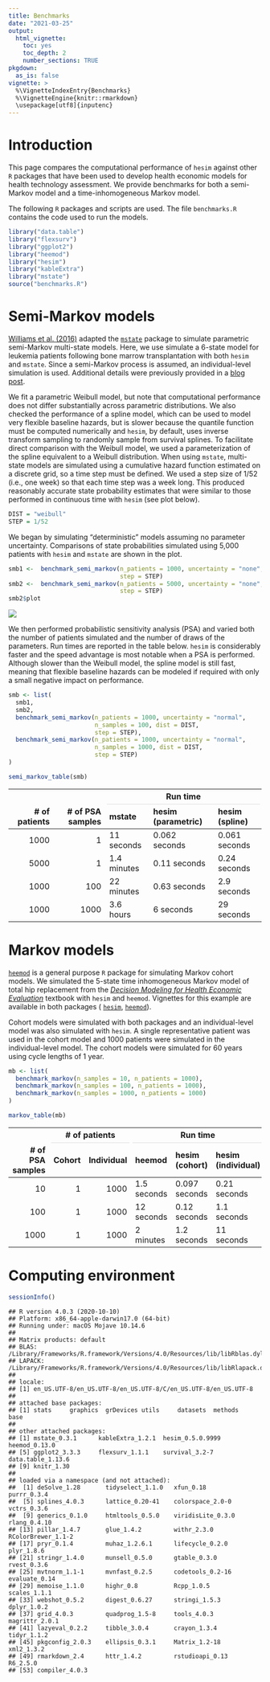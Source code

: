 ```yaml
---
title: Benchmarks
date: "2021-03-25"
output: 
  html_vignette:
    toc: yes
    toc_depth: 2
    number_sections: TRUE
pkgdown: 
  as_is: false
vignette: >
  %\VignetteIndexEntry{Benchmarks}
  %\VignetteEngine{knitr::rmarkdown}
  \usepackage[utf8]{inputenc}
---
```




# Introduction
This page compares the computational performance of `hesim` against other `R` packages that have been used to develop health economic models for health technology assessment. We provide benchmarks for both a semi-Markov model and a time-inhomogeneous Markov model. 

The following `R` packages and scripts are used. The file `benchmarks.R` contains the code used to run the models.


```r
library("data.table")
library("flexsurv")
library("ggplot2")
library("heemod")
library("hesim")
library("kableExtra")
library("mstate")
source("benchmarks.R")
```

# Semi-Markov models
[Williams et al. (2016)](https://doi.org/10.1177/0272989X16651869) adapted the [`mstate`](https://www.jstatsoft.org/article/view/v038i07) package to simulate parametric semi-Markov multi-state models. Here, we use simulate a 6-state model for leukemia patients following bone marrow transplantation with both `hesim` and `mstate`. Since a semi-Markov process is assumed, an individual-level simulation is used. Additional details were previously provided in a [blog post](https://devinincerti.com/2019/01/01/sim-mstate.html).

We fit a parametric Weibull model, but note that computational performance does not differ substantially across parametric distributions. We also checked the performance of a spline model, which can be used to model very flexible baseline hazards, but is slower because the quantile function must be computed numerically and `hesim`, by default, uses inverse transform sampling to randomly sample from survival splines. To facilitate direct comparison with the Weibull model, we used a parameterization of the spline equivalent to a Weibull distribution. When using `mstate`, multi-state models are simulated using a cumulative hazard function estimated on a discrete grid, so a time step must be defined. We used a step size of 1/52 (i.e., one week) so that each time step was a week long. This produced reasonably accurate state probability estimates that were similar to those performed in continuous time with `hesim` (see plot below).


```r
DIST = "weibull"
STEP = 1/52
```

We began by simulating "deterministic" models assuming no parameter uncertainty. Comparisons of state probabilities simulated using 5,000 patients with `hesim` and `mstate` are shown in the plot.


```r
smb1 <-  benchmark_semi_markov(n_patients = 1000, uncertainty = "none", dist = DIST,
                               step = STEP)
smb2 <-  benchmark_semi_markov(n_patients = 5000, uncertainty = "none", dist = DIST,
                               step = STEP)
smb2$plot
```

![](benchmarks_figs/SemiMarkov-1.png)

We then performed probabilistic sensitivity analysis (PSA) and varied both the number of patients simulated and the number of draws of the parameters. Run times are reported in the table below. `hesim` is considerably faster and the speed advantage is most notable when a PSA is performed. Although slower than the Weibull model, the spline model is still fast, meaning that flexible baseline hazards can be modeled if required with only a small negative impact on performance.


```r
smb <- list(
  smb1,
  smb2,
  benchmark_semi_markov(n_patients = 1000, uncertainty = "normal", 
                        n_samples = 100, dist = DIST,
                        step = STEP),
  benchmark_semi_markov(n_patients = 1000, uncertainty = "normal", 
                        n_samples = 1000, dist = DIST,
                        step = STEP)
)
```


```r
semi_markov_table(smb)
```

<table class="table" style="margin-left: auto; margin-right: auto;">
 <thead>
<tr>
<th style="empty-cells: hide;border-bottom:hidden;" colspan="2"></th>
<th style="border-bottom:hidden;padding-bottom:0; padding-left:3px;padding-right:3px;text-align: center; " colspan="3"><div style="border-bottom: 1px solid #ddd; padding-bottom: 5px; ">Run time</div></th>
</tr>
  <tr>
   <th style="text-align:right;"> # of patients </th>
   <th style="text-align:right;"> # of PSA samples </th>
   <th style="text-align:left;"> mstate </th>
   <th style="text-align:left;"> hesim (parametric) </th>
   <th style="text-align:left;"> hesim (spline) </th>
  </tr>
 </thead>
<tbody>
  <tr>
   <td style="text-align:right;"> 1000 </td>
   <td style="text-align:right;"> 1 </td>
   <td style="text-align:left;"> 11 seconds </td>
   <td style="text-align:left;"> 0.062 seconds </td>
   <td style="text-align:left;"> 0.061 seconds </td>
  </tr>
  <tr>
   <td style="text-align:right;"> 5000 </td>
   <td style="text-align:right;"> 1 </td>
   <td style="text-align:left;"> 1.4 minutes </td>
   <td style="text-align:left;"> 0.11 seconds </td>
   <td style="text-align:left;"> 0.24 seconds </td>
  </tr>
  <tr>
   <td style="text-align:right;"> 1000 </td>
   <td style="text-align:right;"> 100 </td>
   <td style="text-align:left;"> 22 minutes </td>
   <td style="text-align:left;"> 0.63 seconds </td>
   <td style="text-align:left;"> 2.9 seconds </td>
  </tr>
  <tr>
   <td style="text-align:right;"> 1000 </td>
   <td style="text-align:right;"> 1000 </td>
   <td style="text-align:left;"> 3.6 hours </td>
   <td style="text-align:left;"> 6 seconds </td>
   <td style="text-align:left;"> 29 seconds </td>
  </tr>
</tbody>
</table>

# Markov models
[`heemod`](https://cran.r-project.org/web/packages/heemod/index.html) is a general purpose `R` package for simulating Markov cohort models. We simulated the 5-state time inhomogeneous Markov model of total hip replacement from the [*Decision Modeling for Health Economic Evaluation*](https://www.herc.ox.ac.uk/downloads/decision-modelling-for-health-economic-evaluation) textbook with `hesim` and `heemod`. Vignettes for this example are available in both packages ( [`hesim`](https://hesim-dev.github.io/hesim/articles/markov-inhomogeneous-cohort.html), [`heemod`](https://cran.r-project.org/web/packages/heemod/vignettes/d_non_homogeneous.html)).

Cohort models were simulated with both packages and an individual-level model was also simulated with `hesim`. A single representative patient was used in the cohort model and 1000 patients were simulated in the individual-level model. The cohort models were simulated for 60 years using cycle lengths of 1 year.


```r
mb <- list(
  benchmark_markov(n_samples = 10, n_patients = 1000),
  benchmark_markov(n_samples = 100, n_patients = 1000),
  benchmark_markov(n_samples = 1000, n_patients = 1000)
)
```


```r
markov_table(mb)
```

<table class="table" style="margin-left: auto; margin-right: auto;">
 <thead>
<tr>
<th style="empty-cells: hide;border-bottom:hidden;" colspan="1"></th>
<th style="border-bottom:hidden;padding-bottom:0; padding-left:3px;padding-right:3px;text-align: center; " colspan="2"><div style="border-bottom: 1px solid #ddd; padding-bottom: 5px; "># of patients</div></th>
<th style="border-bottom:hidden;padding-bottom:0; padding-left:3px;padding-right:3px;text-align: center; " colspan="3"><div style="border-bottom: 1px solid #ddd; padding-bottom: 5px; ">Run time</div></th>
</tr>
  <tr>
   <th style="text-align:right;"> # of PSA samples </th>
   <th style="text-align:right;"> Cohort </th>
   <th style="text-align:right;"> Individual </th>
   <th style="text-align:left;"> heemod </th>
   <th style="text-align:left;"> hesim (cohort) </th>
   <th style="text-align:left;"> hesim (individual) </th>
  </tr>
 </thead>
<tbody>
  <tr>
   <td style="text-align:right;"> 10 </td>
   <td style="text-align:right;"> 1 </td>
   <td style="text-align:right;"> 1000 </td>
   <td style="text-align:left;"> 1.5 seconds </td>
   <td style="text-align:left;"> 0.097 seconds </td>
   <td style="text-align:left;"> 0.21 seconds </td>
  </tr>
  <tr>
   <td style="text-align:right;"> 100 </td>
   <td style="text-align:right;"> 1 </td>
   <td style="text-align:right;"> 1000 </td>
   <td style="text-align:left;"> 12 seconds </td>
   <td style="text-align:left;"> 0.12 seconds </td>
   <td style="text-align:left;"> 1.1 seconds </td>
  </tr>
  <tr>
   <td style="text-align:right;"> 1000 </td>
   <td style="text-align:right;"> 1 </td>
   <td style="text-align:right;"> 1000 </td>
   <td style="text-align:left;"> 2 minutes </td>
   <td style="text-align:left;"> 1.2 seconds </td>
   <td style="text-align:left;"> 11 seconds </td>
  </tr>
</tbody>
</table>

# Computing environment

```r
sessionInfo()
```

```
## R version 4.0.3 (2020-10-10)
## Platform: x86_64-apple-darwin17.0 (64-bit)
## Running under: macOS Mojave 10.14.6
## 
## Matrix products: default
## BLAS:   /Library/Frameworks/R.framework/Versions/4.0/Resources/lib/libRblas.dylib
## LAPACK: /Library/Frameworks/R.framework/Versions/4.0/Resources/lib/libRlapack.dylib
## 
## locale:
## [1] en_US.UTF-8/en_US.UTF-8/en_US.UTF-8/C/en_US.UTF-8/en_US.UTF-8
## 
## attached base packages:
## [1] stats     graphics  grDevices utils     datasets  methods   base     
## 
## other attached packages:
## [1] mstate_0.3.1      kableExtra_1.2.1  hesim_0.5.0.9999  heemod_0.13.0    
## [5] ggplot2_3.3.3     flexsurv_1.1.1    survival_3.2-7    data.table_1.13.6
## [9] knitr_1.30       
## 
## loaded via a namespace (and not attached):
##  [1] deSolve_1.28       tidyselect_1.1.0   xfun_0.18          purrr_0.3.4       
##  [5] splines_4.0.3      lattice_0.20-41    colorspace_2.0-0   vctrs_0.3.6       
##  [9] generics_0.1.0     htmltools_0.5.0    viridisLite_0.3.0  rlang_0.4.10      
## [13] pillar_1.4.7       glue_1.4.2         withr_2.3.0        RColorBrewer_1.1-2
## [17] pryr_0.1.4         muhaz_1.2.6.1      lifecycle_0.2.0    plyr_1.8.6        
## [21] stringr_1.4.0      munsell_0.5.0      gtable_0.3.0       rvest_0.3.6       
## [25] mvtnorm_1.1-1      mvnfast_0.2.5      codetools_0.2-16   evaluate_0.14     
## [29] memoise_1.1.0      highr_0.8          Rcpp_1.0.5         scales_1.1.1      
## [33] webshot_0.5.2      digest_0.6.27      stringi_1.5.3      dplyr_1.0.2       
## [37] grid_4.0.3         quadprog_1.5-8     tools_4.0.3        magrittr_2.0.1    
## [41] lazyeval_0.2.2     tibble_3.0.4       crayon_1.3.4       tidyr_1.1.2       
## [45] pkgconfig_2.0.3    ellipsis_0.3.1     Matrix_1.2-18      xml2_1.3.2        
## [49] rmarkdown_2.4      httr_1.4.2         rstudioapi_0.13    R6_2.5.0          
## [53] compiler_4.0.3
```
